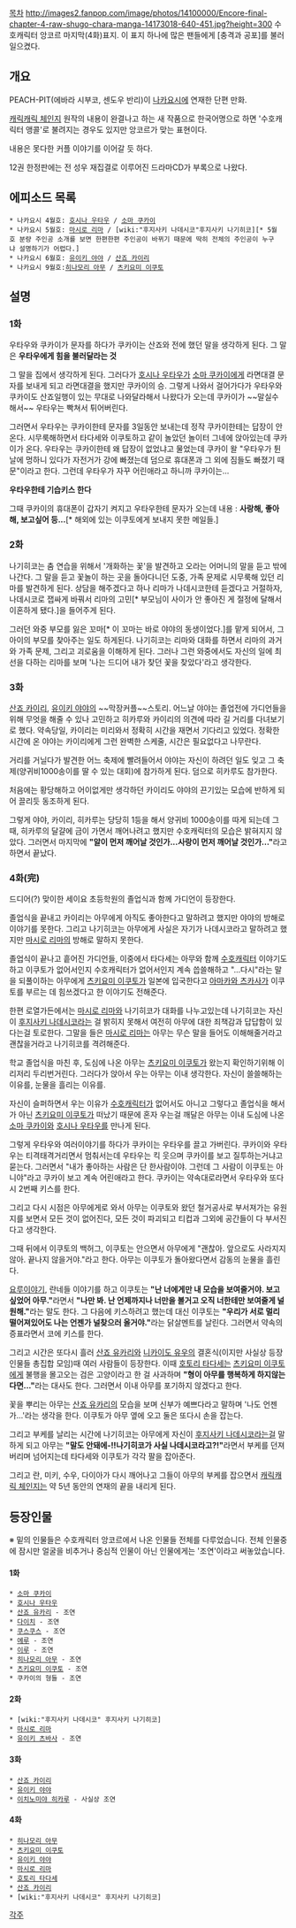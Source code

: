 [[목차]]
http://images2.fanpop.com/image/photos/14100000/Encore-final-chapter-4-raw-shugo-chara-manga-14173018-640-451.jpg?height=300
수호캐릭터 앙코르 마지막(4화)표지. 이 표지 하나에 많은 팬들에게 [충격과 공포]를 불러일으켰다.

== 개요 ==
PEACH-PIT(에바라 시부코, 센도우 반리)이 [[나카요시]]에 연재한 단편 만화.

[[캐릭캐릭 체인지]] 원작의 내용이 완결나고 하는 새 작품으로 한국어명으로 하면 '수호캐릭터 앵콜'로 불려지는 경우도 있지만 앙코르가 맞는 표현이다.

내용은 못다한 커플 이야기를 이어갈 듯 하다. 

12권 한정판에는 전 성우 재집결로 이루어진 드라마CD가 부록으로 나왔다.

== 에피소드 목록 ==
 * 나카요시 4월호: [[호시나 우타우]] / [[소마 쿠카이]]
 * 나카요시 5월호: [[마시로 리마]] / [wiki:"후지사키 나데시코"후지사키 나기히코][* 5월호 분량 주인공 소개를 보면 한편한편 주인공이 바뀌기 때문에 딱히 전체의 주인공이 누구냐 설명하기가 어렵다.] 
 * 나카요시 6월호: [[유이키 야야]] / [[산죠 카이리]]
 * 나카요시 9월호:[[히나모리 아무]] / [[츠키요미 이쿠토]]

== 설명 ==
=== 1화 ===
우타우와 쿠카이가 문자를 하다가 쿠카이는 산죠와 전에 했던 말을 생각하게 된다. 그 말은 '''우타우에게 힘을 불러달라는 것'''

그 말을 집에서 생각하게 된다. 그러다가 [[호시나 우타우]]가 [[소마 쿠카이]]에게 라면대결 문자를 보내게 되고 라면대결을 했지만 쿠카이의 승. 그렇게 나와서 걸어가다가 우타우와 쿠카이도 산죠일행이 있는 무대로 나와달라해서 나왔다가 오는데 쿠카이가 ~~말실수 해서~~ 우타우는 빡쳐서 튀어버린다.

그러면서 우타우는 쿠카이한테 문자를 3일동안 보내는데 정작 쿠카이한테는 답장이 안 온다. 시무룩해하면서 타다세와 이쿠토하고 같이 놀았던 놀이터 그네에 앉아있는데 쿠카이가 온다. 우타우는 쿠카이한테 왜 답장이 없었냐고 물었는데 쿠카이 왈 "우타우가 튄 날에 멍하니 있다가 자전거가 강에 빠졌는데 덤으로 휴대폰과 그 외에 짐들도 빠졌기 때문"이라고 한다. 그런데 우타우가 자꾸 어린애라고 하니까 쿠카이는...

'''우타우한테 기습키스 한다'''

그때 쿠카이의 휴대폰이 갑자기 켜지고 우타우한테 문자가 오는데
내용 : '''사랑해, 좋아해, 보고싶어 등...'''[* 해외에 있는 이쿠토에게 보내지 못한 메일들.] 


=== 2화 === 
나기히코는 춤 연습을 위해서 '개화하는 꽃'을 발견하고 오라는 어머니의 말을 듣고 밖에 나간다. 그 말을 듣고 꽃놀이 하는 곳을 돌아다니던 도중, 가족 문제로 시무룩해 있던 리마를 발견하게 된다. 상담을 해주겠다고 하나 리마가 나데시코한테 듣겠다고 거절하자, 나데시코로 잽싸게 바꿔서 리마의 고민[* 부모님이 사이가 안 좋아진 게 절정에 달해서 이혼하게 됐다.]을 들어주게 된다.

그러던 와중 부모를 잃은 꼬마[* 이 꼬마는 바로 야야의 동생이었다.]를 맡게 되어서, 그 아이의 부모를 찾아주는 일도 하게된다. 나기히코는 리마와 대화를 하면서 리마의 과거와 가족 문제, 그리고 괴로움을 이해하게 된다.
그러나 그런 와중에서도 자신의 일에 최선을 다하는 리마를 보며 '나는 드디어 내가 찾던 꽃을 찾았다'라고 생각한다.

=== 3화 ===
[[산죠 카이리]], [[유이키 야야]]의 ~~막장커플~~스토리. 어느날 야야는 졸업전에 가디언들을 위해 무엇을 해줄 수 있나 고민하고 히카루와 카이리의 의견에 따라 길 거리를 다녀보기로 했다. 약속당일, 카이리는 미리와서 정확히 시간을 재면서 기다리고 있었다. 정확한 시간에 온 야야는 카이리에게 그런 완벽한 스케줄, 시간은 필요없다고 나무란다.

거리를 거닐다가 발견한 어느 축제에 빨려들어서 야야는 자신이 하려던 일도 잊고 그 축제(양귀비1000송이를 딸 수 있는 대회)에 참가하게 된다. 덤으로 히카루도 참가한다.

처음에는 황당해하고 어이없게만 생각하던 카이리도 야야의 끈기있는 모습에 반하게 되어 끌리듯 동조하게 된다. 

그렇게 야야, 카이리, 히카루는 당당히 1등을 해서 양귀비 1000송이를 따게 되는데 그 때, 히카루의 달걀에 금이 가면서 깨어나려고 했지만 수호캐릭터의 모습은 밝혀지지 않았다. 그러면서 마지막에 '''"알이 먼저 깨어날 것인가...사랑이 먼저 깨어날 것인가..."'''라고 하면서 끝났다.

=== 4화(完) ===
드디어(?) 맞이한 세이요 초등학원의 졸업식과 함께 가디언이 등장한다. 

졸업식을 끝내고 카이리는 아무에게 아직도 좋아한다고 말하려고 했지만 야야의 방해로 이야기를 못한다. 그리고 나기히코는 아무에게 사실은 자기가 나데시코라고 말하려고 했지만 [[마시로 리마]]의 방해로 말하지 못한다.

졸업식이 끝나고 흩어진 가디언들, 이중에서 타다세는 아무와 함께 [[수호캐릭터]] 이야기도 하고 이쿠토가 없어서인지 수호캐릭터가 없어서인지 계속 씁쓸해하고 "...다시"라는 말을 되풀이하는 아무에게 [[츠키요미 이쿠토]]가 일본에 입국한다고 [[아마카와 츠카사]]가 이쿠토를 부르는 데 힘쓰겠다고 한 이야기도 전해준다.

한편 로열가든에서는 [[마시로 리마]]와 나기히코가 대화를 나누고있는데 나기히코는 자신이 [[후지사키 나데시코]]라는 걸 밝히지 못해서 여전히 아무에 대한 죄책감과 답답함이 있다는걸 토로한다. 그말을 들은 [[마시로 리마]]는 아무는 무슨 말을 들어도 이해해줄거라고 괜찮을거라고 나기히코를 격려해준다.

학교 졸업식을 마친 후, 도심에 나온 아무는 [[츠키요미 이쿠토]]가 왔는지 확인하기위해 이리저리 두리번거린다. 그러다가 앉아서 우는 아무는 이내 생각한다. 자신이 쓸쓸해하는 이유를, 눈물을 흘리는 이유를.

자신이 슬퍼하면서 우는 이유가 [[수호캐릭터]]가 없어서도 아니고 그렇다고 졸업식을 해서가 아닌 [[츠키요미 이쿠토]]가 떠났기 때문에 혼자 우는걸 깨달은 아무는 이내 도심에 나온 [[소마 쿠카이]]와 [[호시나 우타우]]를 만나게 된다.

그렇게 우타우와 여러이야기를 하다가 쿠카이는 우타우를 끌고 가버린다. 쿠카이와 우타우는 티격태격거리면서 멈춰서는데 우타우는 킥 웃으며 쿠카이를 보고 질투하는거냐고 묻는다. 그러면서 "내가 좋아하는 사람은 단 한사람이야. 그런데 그 사람이 이쿠토는 아니야"라고 쿠카이 보고 계속 어린애라고 한다. 쿠카이는 약속대로라면서 우타우와 또다시 2번째 키스를 한다.

그리고 다시 시점은 아무에게로 와서 아무는 이쿠토와 왔던 철거공사로 부서져가는 유원지를 보면서 모든 것이 없어진다, 모든 것이 파괴되고 티컵과 그외에 공간들이 다 부서진다고 생각한다.

그때 뒤에서 이쿠토의 백허그, 이쿠토는 안으면서 아무에게 "괜찮아. 앞으로도 사라지지 않아. 끝나지 않을거야."라고 한다. 아무는 이쿠토가 돌아왔다면서 감동의 눈물을 흘린다.

[[요루]]이야기, 란네들 이야기를 하고 이쿠토는 '''"난 너에게만 내 모습을 보여줄거야. 보고 싶었어 아무."'''라면서 '''"나만 봐. 난 언제까지나 너만을 볼거고 오직 너한테만 보여줄게 널 원해."'''라는 말도 한다. 그 다음에 키스하려고 했는데 대신 이쿠토는 '''"우리가 서로 멀리 떨어져있어도 나는 언젠가 널찾으러 올거야."'''라는 닭살멘트를 날린다. 그러면서 약속의 증표라면서 코에 키스를 한다.

그리고 시간은 또다시 흘러 [[산죠 유카리]]와 [[니카이도 유우]]의 결혼식(이지만 사실상 등장인물들 총집합 모임)때 여러 사람들이 등장한다. 이때 [[호토리 타다세]]는 [[츠키요미 이쿠토]]에게 불행을 몰고오는 검은 고양이라고 한 걸 사과하며 '''"형이 아무를 행복하게 하지않는다면..."'''라는 대사도 한다. 그러면서 이내 아무를 포기하지 않겠다고 한다.

꽃을 뿌리는 아무는 [[산죠 유카리]]의 모습을 보며 신부가 예쁘다라고 말하며 '나도 언젠가...'라는 생각을 한다. 이쿠토가 아무 옆에 오고 둘은 또다시 손을 잡는다.

그리고 부케를 날리는 시간에 나기히코는 아무에게 자신이 [[후지사키 나데시코]]라는걸 말하게 되고 아무는 '''"말도 안돼에-!!나기히코가 사실 나데시코라고?!"'''라면서 부케를 던져버리며 넘어지는데 타다세와 이쿠토가 각각 팔을 잡아준다.

그리고 란, 미키, 수우, 다이아가 다시 깨어나고 그들이 아무의 부케를 잡으면서 [[캐릭캐릭 체인지]]는 약 5년 동안의 연재의 끝을 내리게 된다.

== 등장인물 ==
※ 밑의 인물들은 수호캐릭터 앙코르에서 나온 인물들 전체를 다루었습니다. 전체 인물중에 잠시만 얼굴을 비추거나 중심적 인물이 아닌 인물에게는 '조연'이라고 써놓았습니다.
==== 1화 ====
 * [[소마 쿠카이]]
 * [[호시나 우타우]]
 * [[산죠 유카리]] - 조연
 * [[다이치]] - 조연
 * [[쿠스쿠스]] - 조연
 * [[에루]] - 조연
 * [[이루]] - 조연
 * [[히나모리 아무]] - 조연
 * [[츠키요미 이쿠토]] - 조연
 * 쿠카이의 형들 - 조연

==== 2화 ====
 * [wiki:"후지사키 나데시코" 후지사키 나기히코]
 * [[마시로 리마]]
 * [[유이키 츠바사]] - 조연

==== 3화 ====
 * [[산죠 카이리]]
 * [[유이키 야야]]
 * [[이치노미야 히카루]] - 사실상 조연

==== 4화 ====
 * [[히나모리 아무]]
 * [[츠키요미 이쿠토]]
 * [[유이키 야야]]
 * [[마시로 리마]]
 * [[호토리 타다세]]
 * [[산죠 카이리]]
 * [wiki:"후지사키 나데시코" 후지사키 나기히코]

[[각주]]
